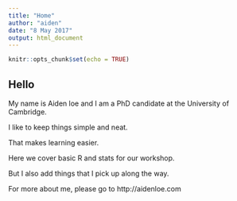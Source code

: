 ```yaml
---
title: "Home"
author: "aiden"
date: "8 May 2017"
output: html_document
---
```


```r
knitr::opts_chunk$set(echo = TRUE)
```

## Hello

My name is Aiden loe and I am a PhD candidate at the University of Cambridge.

I like to keep things simple and neat. 

That makes learning easier. 

Here we cover basic R and stats for our workshop. 

But I also add things that I pick up along the way. 

For more about me, please go to http://aidenloe.com 

